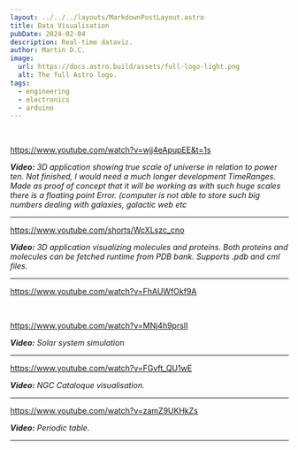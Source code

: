 ```yaml
---
layout: ../../../layouts/MarkdownPostLayout.astro
title: Data Visualisation
pubDate: 2024-02-04
description: Real-time dataviz.
author: Martin D.C.
image:
  url: https://docs.astro.build/assets/full-logo-light.png
  alt: The full Astro logo.
tags:
  - engineering
  - electronics
  - arduino
---
```


<br/>

https://www.youtube.com/watch?v=wjj4eApupEE&t=1s

***Video:** 3D application showing true scale of universe in relation to power ten. Not finished, I would need a much longer development TimeRanges. Made as proof of concept that it will be working as with such huge scales there is a floating point Error. (computer is not able to store such big numbers dealing with  galaxies, galactic web etc*


---

https://www.youtube.com/shorts/WcXLszc_cno

***Video:**  3D application visualizing molecules and proteins. 
Both proteins and molecules can be fetched runtime from PDB bank. 
Supports .pdb and cml files.*

---

https://www.youtube.com/watch?v=FhAUWfOkf9A

<br/>

https://www.youtube.com/watch?v=MNj4h9prsII

***Video:** Solar system simulation*


---


https://www.youtube.com/watch?v=FGvft_QU1wE

***Video:** NGC Cataloque visualisation.*


---


https://www.youtube.com/watch?v=zamZ9UKHkZs

***Video:** Periodic table.*


---





